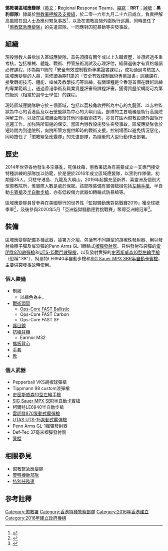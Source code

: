 {{NoteTA
|G1=Firearms
|G2=Military
|G3=長度單位
|G4=地區用語
|G5=地名
}}
{{Infobox law enforcement agency
|unit_name= 區域應變隊<br>{{lang|en|Correctional Emergency Response Team}}
|image=
|caption= 
|country= {{HK}}
|type= [[緊急應變隊|緊急應變隊]]
|branch= [[懲教署|懲教署]]
|dates= 2016年9月26日—
|specialization= 高風險押解工作、在懲教設施外圍加強巡邏，以及支援院所處理緊急事故等
|command_structure= [[押解及支援組|押解及支援組]]
|size= 不透露
|garrison=
|ceremonial_chief=
|nickname= 黑豹部隊
|motto= 
|colors= 
|march=
|mascot=[[黑豹|黑豹]]
|battles= [[反對逃犯條例修訂草案運動|反對逃犯條例修訂草案運動]]
|notable_commanders=
|anniversaries= 
|decorations=
|identification_symbol=
|identification_symbol_label=
}}

'''懲教署區域應變隊'''（[[英文|英文]]：'''R'''egional '''R'''esponse '''T'''eams，[[縮寫|縮寫]]：'''RRT'''；[[綽號|綽號]]：'''黑豹部隊'''）隸屬於[[懲教署|懲教署]][[押解及支援組|押解及支援組]]，於二零一六年九月二十六日成立，負責押解高風險在囚人士及應付緊急事故<ref>{{cite news |title=懲教飛虎隊專押高危犯 入職受戰術訓練11周 |url=https://hk.on.cc/hk/bkn/cnt/news/20161129/bkn-20161129161122120-1129_00822_001.html?fbclid=IwAR1HcOBJAttJ8Z0lRHds-nc0m_K6VkPdl4w66O_gQ0abTkxP0hxdPtjqKXo |accessdate=2021-02-22 |work=東方日報 |language=zh-hk}}</ref>，以及在懲教設施外圍執行巡邏。同時擔任了「[[懲教緊急應變隊|懲教緊急應變隊]]」的先遣部隊，一同應對囚犯暴動等突發事故。

==組織==
現役懲教人員欲加入區域應變隊，首先須擁有兩年或以上入職資歷，並須經過多重考核，包括槍械、體能、戰術、押管技術測試及心理評估，經篩選後才有資格報讀必修課程，即為期11周的「安全有效控制戰術專業證書課程」。成功通過考核加入區域應變隊的人員，需修讀為期11周的「安全有效控制戰術專業證書」訓練課程，接受戰術技巧、體能、槍械及教學技巧等訓練。有關課程是全香港首個在戰術訓練的專業範疇上，通過香港學術及職業資歷評審局課程評審，獲得資歷架構認可為第四級別（相當於副學士學位）的課程。

現時區域應變隊駐守於三個區域，包括以荔枝角收押所為中心的九龍區、以赤柱監獄為中心的香港區及以石壁監獄為中心的大嶼山區。部隊的主要職務是執行高風險押解工作，以及在區域層面教授其他同事戰術技巧，亦會在區內懲教設施外圍執行巡邏工作，加強院所周邊的保安。當區內懲教設施發生突發事故，區域應變隊會於短時間內到達院所，向院所管方提供即時的戰術支援，控制場面以避免情況惡化，同時擔任了「懲教緊急應變隊」的先遣部隊，為隨後的大型行動作出部署。

==歷史==
2014年世界各地發生多宗暴亂，死傷枕藉，懲教署認為有需要成立一支專門接受特種訓練的部隊加以防範，於是便於2016年成立區域應變隊，以黑豹作隊徽，初期僅35人，只駐守港島、九龍及大嶼山，2019年起擴充至新界、喜靈洲及個別大型懲教院所，惟實際人數是處於保密。該部隊裝備有實彈槍械包括[[左輪手槍|左輪手槍]]、半自動[[卡賓槍|卡賓槍]]及[[半自動步槍|半自動步槍]]，亦有低殺傷力武器如轉輪式防暴槍等。

區域應變隊員曾參與在美國舉行的世界性「監獄騷動應對挑戰賽2019」獲全球總季軍<ref>{{cite news |author1=梁德倫 |title=懲教署赴美國參與「監獄騷動應對挑戰賽」 首次奪全場季軍 |url=https://www.hk01.com/%E7%A4%BE%E6%9C%83%E6%96%B0%E8%81%9E/327118/%E6%87%B2%E6%95%99%E7%BD%B2%E8%B5%B4%E7%BE%8E%E5%9C%8B%E5%8F%83%E8%88%87-%E7%9B%A3%E7%8D%84%E9%A8%B7%E5%8B%95%E6%87%89%E5%B0%8D%E6%8C%91%E6%88%B0%E8%B3%BD-%E9%A6%96%E6%AC%A1%E5%A5%AA%E5%85%A8%E5%A0%B4%E5%AD%A3%E8%BB%8D |accessdate=2021-02-22 |work=香港01 |date=2019-05-09}}</ref>，及後參與2020年5月「亞洲監獄騷動應對挑戰賽」奪得亞洲總冠軍<ref>{{cite news |title=亞洲監獄騷動應對挑戰賽 港懲教署奪隊際總冠軍 - 2019-2020年度財政預算案 |url=https://hd.stheadline.com/budget2019/news-detail.php?y=2018&r=720847 |accessdate=2021-02-22 |work=頭條日報 |date=2020-05-21}}</ref>。

== 裝備 ==
區域應變隊配備多種武器，據署方介紹，包括有不同類型的胡椒珠發射器、用以發射橡膠子彈及催淚彈的Penn Arms GL-1轉輪式[[榴彈發射器|榴彈發射器]]、只供發射布袋彈的[[雷明登870泵動式霰彈槍|雷明登870散彈槍]]和[[UTS-15泵動式霰彈槍|UTS-15戰鬥散彈槍]]，以及發射實彈的[[史密斯威森軍警型左輪手槍|史密斯威森10型左輪手槍]]（俗稱“.38”）、柯爾特LE6940半自動步槍和[[SIG_MPX衝鋒槍|SIG Sauer MPX SBR半自動卡賓槍]]，主要供突發事故時使用。
===個人裝備===
* 制服
** 以綠色為主。
* [[戰術頭盔|戰術頭盔]]
** [[未來突擊外殼技術頭盔|Ops-Core FAST Ballistic]]
** Ops-Core FAST Carbon
** Ops-Core FAST SF
* [[護目鏡|護目鏡]]
* [[抗噪耳機|抗噪耳機]]
** Earmor M32
* [[防彈衣|攜板背心]]
* [[手套|手套]]
* [[靴|靴]]
===個人武器===
* Pepperball VKS胡椒球彈槍
* Tippmann 98 custom漆彈槍
* [[史密斯威森軍警型左輪手槍|史密斯威森10型左輪手槍]]
* [[SIG_MPX衝鋒槍|SIG Sauer MPX SBR半自動卡賓槍]]
* 柯爾特LE6940半自動步槍
* [[雷明登870泵動式霰彈槍|雷明登870泵動式霰彈槍]]
* [[UTS-15泵動式霰彈槍|UTAS UTS-15泵動式霰彈槍]]
* Penn Arms GL-1榴彈發射器
* Def-Tec 37毫米榴彈發射器
* [[警棍|警棍]]

==相關參見==
*[[懲教緊急應變隊|懲教緊急應變隊]]
*[[警察機動部隊|警察機動部隊]]
*[[特別任務連|特別任務連]]

==参考註釋==
{{reflist|2}}

[[Category:懲教署|Category:懲教署]]
[[Category:香港特種警察部隊|Category:香港特種警察部隊]]
[[Category:2016年香港建立|Category:2016年香港建立]]
[[Category:2016年建立政府機構|Category:2016年建立政府機構]]
